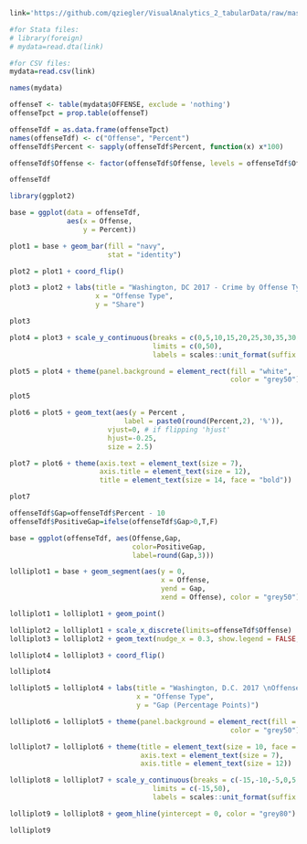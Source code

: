 ```r
link='https://github.com/qziegler/VisualAnalytics_2_tabularData/raw/master/data_forclass/FY2017_DCCrimeData.csv'
```

```r
#for Stata files:
# library(foreign)
# mydata=read.dta(link)

#for CSV files:
mydata=read.csv(link)
```

```r
names(mydata)
```
```r

offenseT <- table(mydata$OFFENSE, exclude = 'nothing')
offenseTpct = prop.table(offenseT)

```

```r
offenseTdf = as.data.frame(offenseTpct)
names(offenseTdf) <- c("Offense", "Percent")
offenseTdf$Percent <- sapply(offenseTdf$Percent, function(x) x*100)

offenseTdf$Offense <- factor(offenseTdf$Offense, levels = offenseTdf$Offense[order(-offenseTdf$Percent)])

offenseTdf
```

```r
library(ggplot2)

base = ggplot(data = offenseTdf,
              aes(x = Offense,
                  y = Percent))
```

```r
plot1 = base + geom_bar(fill = "navy",
                        stat = "identity")

plot2 = plot1 + coord_flip()

plot3 = plot2 + labs(title = "Washington, DC 2017 - Crime by Offense Type",
                     x = "Offense Type",
                     y = "Share")

plot3

```

```r

plot4 = plot3 + scale_y_continuous(breaks = c(0,5,10,15,20,25,30,35,30,40,45,50),
                                   limits = c(0,50),
                                   labels = scales::unit_format(suffix = '%'))

plot5 = plot4 + theme(panel.background = element_rect(fill = "white",
                                                      color = "grey50"))

plot5

```

```r
plot6 = plot5 + geom_text(aes(y = Percent ,
                            label = paste0(round(Percent,2), '%')),
                        vjust=0, # if flipping 'hjust'
                        hjust=-0.25,
                        size = 2.5)

plot7 = plot6 + theme(axis.text = element_text(size = 7),
                      axis.title = element_text(size = 12),
                      title = element_text(size = 14, face = "bold"))

plot7

```

```r
offenseTdf$Gap=offenseTdf$Percent - 10
offenseTdf$PositiveGap=ifelse(offenseTdf$Gap>0,T,F)

base = ggplot(offenseTdf, aes(Offense,Gap,
                              color=PositiveGap,
                              label=round(Gap,3)))

lolliplot1 = base + geom_segment(aes(y = 0,
                                     x = Offense,
                                     yend = Gap,
                                     xend = Offense), color = "grey50")

lolliplot1 = lolliplot1 + geom_point()

lolliplot2 = lolliplot1 + scale_x_discrete(limits=offenseTdf$Offense)
lolliplot3 = lolliplot2 + geom_text(nudge_x = 0.3, show.legend = FALSE, size = 2.5)

lolliplot4 = lolliplot3 + coord_flip()

lolliplot4

```

```r

lolliplot5 = lolliplot4 + labs(title = "Washington, D.C. 2017 \nOffense Types Accounting for > 10% of All Crime",
                               x = "Offense Type",
                               y = "Gap (Percentage Points)")

lolliplot6 = lolliplot5 + theme(panel.background = element_rect(fill = "white",
                                                      color = "grey50"))

lolliplot7 = lolliplot6 + theme(title = element_text(size = 10, face = "bold"),
                                axis.text = element_text(size = 7),
                                axis.title = element_text(size = 12))

lolliplot8 = lolliplot7 + scale_y_continuous(breaks = c(-15,-10,-5,0,5,10,15,20,25,30,35,30,40,45,50),
                                   limits = c(-15,50),
                                   labels = scales::unit_format(suffix = '%'))

lolliplot9 = lolliplot8 + geom_hline(yintercept = 0, color = "grey80")

lolliplot9

```

